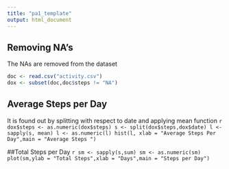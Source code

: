 ```yaml
---
title: "pa1_template"
output: html_document
---
```


## Removing NA's
The NAs are removed from the dataset

```r
doc <- read.csv("activity.csv")
dox <- subset(doc,doc$steps != "NA") 
```

## Average Steps per Day
 It is found out by splitting with respect to date and applying mean function
 ```r
dox$steps <- as.numeric(dox$steps)
s <- split(dox$steps,dox$date)
l <- sapply(s, mean)
l <- as.numeric(l)
hist(l, xlab = "Average Steps Per Day",main = "Average Steps ")
```

##Total Steps per Day
 ```r
sm <- sapply(s,sum)
sm <- as.numeric(sm)
plot(sm,ylab = "Total Steps",xlab = "Days",main = "Steps per Day")
```

